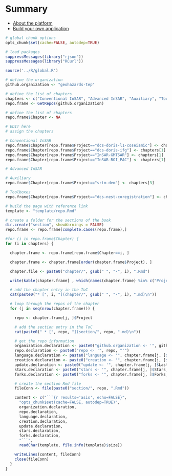 # Summary

* [About the platform](static/about.md)
* [Build your own application](static/build.md)
```r

# global chunk options
opts_chunk$set(cache=FALSE, autodep=TRUE)

# load packages
suppressMessages(library("rjson"))
suppressMessages(library("RCurl"))

source('../R/global.R')

# define the organization
github.organization <- "geohazards-tep"

# define the list of chapters
chapters <- c("Conventional InSAR", "Advanced InSAR", "Auxiliary", "Toolboxes")
repo.frame <- GetRepos(github.organization)

# define the list of chapters
repo.frame$Chapter <- NA

# EDIT here 
# assign the chapters

# Conventional InSAR
repo.frame$Chapter[repo.frame$Project=="dcs-doris-l1-coseismic"] <- chapters[1]
repo.frame$Chapter[repo.frame$Project=="dcs-doris-ifg"] <- chapters[1]
repo.frame$Chapter[repo.frame$Project=="InSAR-GMTSAR"] <- chapters[1]
repo.frame$Chapter[repo.frame$Project=="InSAR-ROI_PAC"] <- chapters[1]

# Advanced InSAR

# Auxiliary
repo.frame$Chapter[repo.frame$Project=="srtm-dem"] <- chapters[3] 

# Toolboxes
repo.frame$Chapter[repo.frame$Project=="dcs-nest-coregistration"] <- chapters[4]

# build the page with reference link
template <- "template/repo.Rmd"

# create a folder for the sections of the book
dir.create("section", showWarnings = FALSE)
repo.frame <- repo.frame[complete.cases(repo.frame),]

#for (i in repo.frame$Chapter) {
for (i in chapters) {

  chapter.frame <- repo.frame[repo.frame$Chapter==i, ]

  chapter.frame <- chapter.frame[order(chapter.frame$Project), ]

  chapter.file <- paste0("chapter/", gsub(" ", "-", i), ".Rmd")

  write(kable(chapter.frame[ , which(names(chapter.frame) %in% c("Project", "Description"))], row.names = FALSE, format = "html"), file=chapter.file, append=TRUE)

  # add the chapter entry in the ToC
  cat(paste0("* [", i, "](chapter/", gsub(" ", "-", i), ".md)\n"))

  # loop through the repos of the chapter
  for (j in seq(nrow(chapter.frame))) {

    repo <- chapter.frame[j, ]$Project

    # add the section entry in the ToC
    cat(paste0(" * [", repo, "](section/", repo, ".md)\n"))

    # get the repo information 
    organization.declaration <- paste0("github.organization <- '", github.organization, "'")
    repo.declaration <- paste0("repo <- '", repo, "'")
    language.declaration <- paste0("language <- '", chapter.frame[j, ]$Language, "'")   
    creation.declaration <- paste0("creation <- '", chapter.frame[j, ]$CreationTimeDate, "'")  
    update.declaration <- paste0("update <- '", chapter.frame[j, ]$LastTimeUpdate, "'")  
    stars.declaration <- paste0("stars <- '", chapter.frame[j, ]$Stars, "'")
    forks.declaration <- paste0("forks <- '", chapter.frame[j, ]$Forks, "'")

    # create the section Rmd file
    fileConn <- file(paste0("section/", repo, ".Rmd"))   

    content <- c("```{r results='asis', echo=FALSE}",
      "opts_chunk$set(cache=FALSE, autodep=TRUE)",
      organization.declaration,
      repo.declaration,
      language.declaration,
      creation.declaration,
      update.declaration,
      stars.declaration,
      forks.declaration,
      "```",
      readChar(template, file.info(template)$size)) 

    writeLines(content, fileConn)
    close(fileConn)     
  }
}
```
